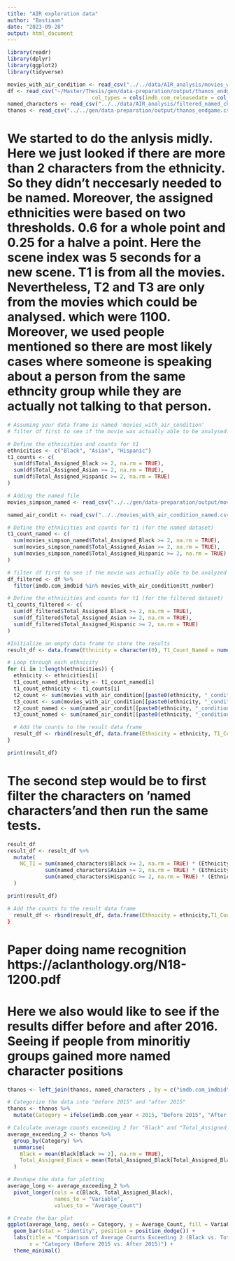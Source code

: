 ```yaml
---
title: "AIR exploration data"
author: "Bastiaan"
date: "2023-09-28"
output: html_document
---
```

```r
library(readr)
library(dplyr)
library(ggplot2)
library(tidyverse)
```

```r
movies_with_air_condition <- read_csv("../../data/AIR_analysis/movies_with_air_condition.csv")
df <- read_csv("~/Master/Thesis/gen/data-preparation/output/thanos_endgame.csv", 
                           col_types = cols(imdb.com_releasedate = col_datetime(format = "%Y-%d-%m")))
named_characters <- read_csv("../../data/AIR_analysis/filtered_named_characters.csv")
thanos <- read_csv("../../gen/data-preparation/output/thanos_endgame.csv")
```
# We started to do the anlysis midly. Here we just looked if there are more than 2 characters from the ethnicity. So they didn't neccesarly needed to be named. Moreover, the assigned ethnicities were based on two thresholds. 0.6 for a whole point and 0.25 for a halve a point. Here the scene index was 5 seconds for a new scene. T1 is from all the movies. Nevertheless, T2 and T3 are only from the movies which could be analysed. which were 1100. Moreover, we used people mentioned so there are most likely cases where someone is speaking about a person from the same ethncity group while they are actually not talking to that person. 

```r
# Assuming your data frame is named 'movies_with_air_condition'
# filter df first to see if the movie was actually able to be analysed.

# Define the ethnicities and counts for t1
ethnicities <- c("Black", "Asian", "Hispanic")
t1_counts <- c(
  sum(df$Total_Assigned_Black >= 2, na.rm = TRUE),
  sum(df$Total_Assigned_Asian >= 2, na.rm = TRUE),
  sum(df$Total_Assigned_Hispanic >= 2, na.rm = TRUE)
)

# Adding the named file
movies_simpson_named <- read_csv("../../gen/data-preparation/output/movies_simpson_named.csv")

named_air_condit <- read_csv("../../movies_with_air_condition_named.csv")

# Define the ethnicities and counts for t1 (for the named dataset)
t1_count_named <- c(
  sum(movies_simpson_named$Total_Assigned_Black >= 2, na.rm = TRUE),
  sum(movies_simpson_named$Total_Assigned_Asian >= 2, na.rm = TRUE),
  sum(movies_simpson_named$Total_Assigned_Hispanic >= 2, na.rm = TRUE)
)

# filter df first to see if the movie was actually able to be analyzed
df_filtered <- df %>%
  filter(imdb.com_imdbid %in% movies_with_air_condition$tt_number)

# Define the ethnicities and counts for t1 (for the filtered dataset)
t1_counts_filtered <- c(
  sum(df_filtered$Total_Assigned_Black >= 2, na.rm = TRUE),
  sum(df_filtered$Total_Assigned_Asian >= 2, na.rm = TRUE),
  sum(df_filtered$Total_Assigned_Hispanic >= 2, na.rm = TRUE)
)

#Initialize an empty data frame to store the results
result_df <- data.frame(Ethnicity = character(0), T1_Count_Named = numeric(0), T1_Count_All = numeric(0), T2_Count = numeric(0), T2_Count_named = numeric(0), T3_Count = numeric(0), T3_Count_named = numeric(0))

# Loop through each ethnicity
for (i in 1:length(ethnicities)) {
  ethnicity <- ethnicities[i]
  t1_count_named_ethnicity <- t1_count_named[i]
  t1_count_ethnicity <- t1_counts[i]
  t2_count <- sum(movies_with_air_condition[[paste0(ethnicity, "_condition_with_white_t2")]] == 1)
  t3_count <- sum(movies_with_air_condition[[paste0(ethnicity, "_condition_t3")]] == 1)
  t2_count_named <- sum(named_air_condit[[paste0(ethnicity, "_condition_with_white_t2")]] == 1)
  t3_count_named <- sum(named_air_condit[[paste0(ethnicity, "_condition_t3")]] == 1)

  # Add the counts to the result data frame
  result_df <- rbind(result_df, data.frame(Ethnicity = ethnicity, T1_Count_All = t1_count_ethnicity, T1_Count_Named = t1_count_named_ethnicity, T2_Count = t2_count, T2_Count_named = t2_count_named, T3_Count = t3_count, T3_Count_named = t3_count_named))
}

print(result_df)
```


# The second step would be to first filter the characters on 'named characters'and then run the same tests. 
```r
result_df
result_df <- result_df %>%
  mutate(
    NC_T1 = sum(named_characters$Black >= 2, na.rm = TRUE) * (Ethnicity == "Black") +
            sum(named_characters$Asian >= 2, na.rm = TRUE) * (Ethnicity == "Asian") +
            sum(named_characters$Hispanic >= 2, na.rm = TRUE) * (Ethnicity == "Hispanic")
  )

print(result_df)

```

```r
# Add the counts to the result data frame
  result_df <- rbind(result_df, data.frame(Ethnicity = ethnicity,T1_Count_All = t1_count_ethnicity, T1_Count_Named = t1_count_named_ethnicity,  T2_Count = t2_count_all, T2_count_named = t2_count_named,  T3_Count_all = t3_count, T3_count_named = t3_count_named))
}
```

# Paper doing name recognition https://aclanthology.org/N18-1200.pdf 


# Here we also would like to see if the results differ before and after 2016. Seeing if people from minoritiy groups gained more named character positions

```r
thanos <- left_join(thanos, named_characters , by = c("imdb.com_imdbid" = "IMDb ID"))
```

```r
# Categorize the data into "before 2015" and "after 2015"
thanos <- thanos %>%
  mutate(Category = ifelse(imdb.com_year < 2015, "Before 2015", "After 2015"))

# Calculate average counts exceeding 2 for "Black" and "Total_Assigned_Black" in each category
average_exceeding_2 <- thanos %>%
  group_by(Category) %>%
  summarise(
    Black = mean(Black[Black >= 2], na.rm = TRUE),
    Total_Assigned_Black = mean(Total_Assigned_Black[Total_Assigned_Black >= 2], na.rm = TRUE)
  )

# Reshape the data for plotting
average_long <- average_exceeding_2 %>%
  pivot_longer(cols = c(Black, Total_Assigned_Black),
               names_to = "Variable", 
               values_to = "Average_Count")

# Create the bar plot
ggplot(average_long, aes(x = Category, y = Average_Count, fill = Variable)) +
  geom_bar(stat = "identity", position = position_dodge()) +
  labs(title = "Comparison of Average Counts Exceeding 2 (Black vs. Total_Assigned_Black)",
       x = "Category (Before 2015 vs. After 2015)") +
  theme_minimal()
```